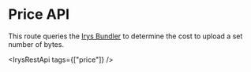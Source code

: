 
# Price API

This route queries the [Irys Bundler](/build/d/features/bundlers) to determine the cost to upload a set number of bytes.

<IrysRestApi tags={["price"]} />
